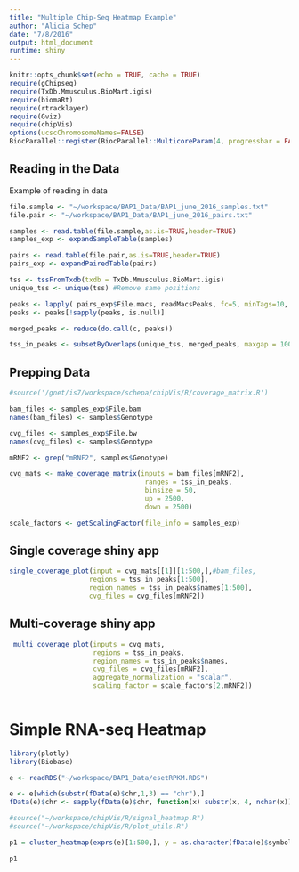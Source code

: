 ```yaml
---
title: "Multiple Chip-Seq Heatmap Example"
author: "Alicia Schep"
date: "7/8/2016"
output: html_document
runtime: shiny
---
```


```r
knitr::opts_chunk$set(echo = TRUE, cache = TRUE)
require(gChipseq)
require(TxDb.Mmusculus.BioMart.igis)
require(biomaRt)
require(rtracklayer)
require(Gviz)
require(chipVis)
options(ucscChromosomeNames=FALSE)
BiocParallel::register(BiocParallel::MulticoreParam(4, progressbar = FALSE))

```

## Reading in the Data

Example of reading in data

```r


file.sample <- "~/workspace/BAP1_Data/BAP1_june_2016_samples.txt"
file.pair <- "~/workspace/BAP1_Data/BAP1_june_2016_pairs.txt"

samples <- read.table(file.sample,as.is=TRUE,header=TRUE)
samples_exp <- expandSampleTable(samples)

pairs <- read.table(file.pair,as.is=TRUE,header=TRUE)
pairs_exp <- expandPairedTable(pairs)

tss <- tssFromTxdb(txdb = TxDb.Mmusculus.BioMart.igis)
unique_tss <- unique(tss) #Remove same positions

peaks <- lapply( pairs_exp$File.macs, readMacsPeaks, fc=5, minTags=10, fdr=0.1)
peaks <- peaks[!sapply(peaks, is.null)]

merged_peaks <- reduce(do.call(c, peaks))

tss_in_peaks <- subsetByOverlaps(unique_tss, merged_peaks, maxgap = 1000)

```

## Prepping Data
```r
#source('/gnet/is7/workspace/schepa/chipVis/R/coverage_matrix.R')

bam_files <- samples_exp$File.bam
names(bam_files) <- samples$Genotype

cvg_files <- samples_exp$File.bw
names(cvg_files) <- samples$Genotype

mRNF2 <- grep("mRNF2", samples$Genotype)

cvg_mats <- make_coverage_matrix(inputs = bam_files[mRNF2],
                                  ranges = tss_in_peaks,
                                  binsize = 50,
                                  up = 2500,
                                  down = 2500)

scale_factors <- getScalingFactor(file_info = samples_exp)

```

## Single coverage shiny app


```r

single_coverage_plot(input = cvg_mats[[1]][1:500,],#bam_files, 
                    regions = tss_in_peaks[1:500], 
                    region_names = tss_in_peaks$names[1:500], 
                    cvg_files = cvg_files[mRNF2])

```

## Multi-coverage shiny app


```r
 
 multi_coverage_plot(inputs = cvg_mats, 
                     regions = tss_in_peaks, 
                     region_names = tss_in_peaks$names, 
                     cvg_files = cvg_files[mRNF2],
                     aggregate_normalization = "scalar",
                     scaling_factor = scale_factors[2,mRNF2])
 
```

# Simple RNA-seq Heatmap

```r
library(plotly)
library(Biobase)

e <- readRDS("~/workspace/BAP1_Data/esetRPKM.RDS")

e <- e[which(substr(fData(e)$chr,1,3) == "chr"),]
fData(e)$chr <- sapply(fData(e)$chr, function(x) substr(x, 4, nchar(x)))

#source("~/workspace/chipVis/R/signal_heatmap.R")
#source("~/workspace/chipVis/R/plot_utils.R")

p1 = cluster_heatmap(exprs(e)[1:500,], y = as.character(fData(e)$symbol[1:500]), x = as.character(pData(e)$TREATMENT_NAME), row_order = "kmeans", col_order = "hclust", row_k = 8, col_k = 4, col_anno = list(Genotype = list(data = matrix(as.numeric(as.factor(pData(e)$TREATMENT_NAME)),nrow = 1), colorscale = chipVis:::dcolorscale(4))))$plot() %>% layout(margin = list(b= 100))

p1
```

